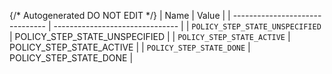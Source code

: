 {/* Autogenerated DO NOT EDIT  */}
| Name                            | Value                           |
| ------------------------------- | ------------------------------- |
| `POLICY_STEP_STATE_UNSPECIFIED` | POLICY_STEP_STATE_UNSPECIFIED   |
| `POLICY_STEP_STATE_ACTIVE`      | POLICY_STEP_STATE_ACTIVE        |
| `POLICY_STEP_STATE_DONE`        | POLICY_STEP_STATE_DONE          |